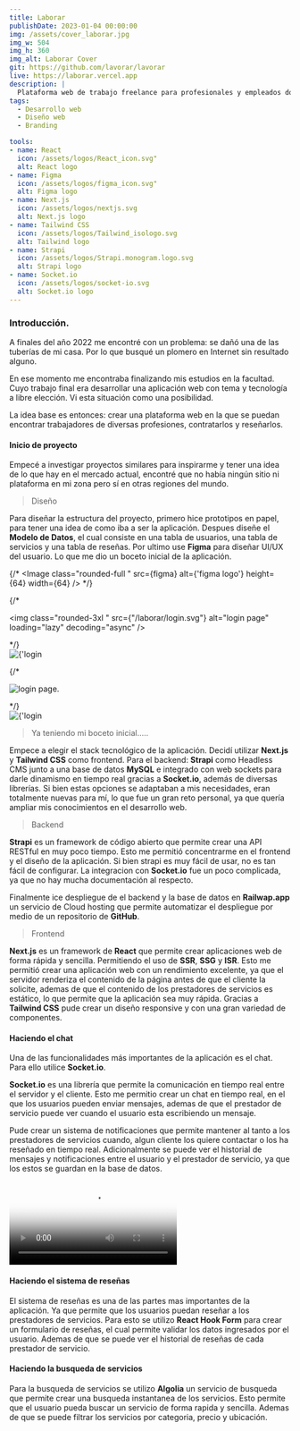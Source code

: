 ```yaml
---
title: Laborar
publishDate: 2023-01-04 00:00:00
img: /assets/cover_laborar.jpg
img_w: 504
img_h: 360
img_alt: Laborar Cover
git: https://github.com/lavorar/lavorar
live: https://laborar.vercel.app
description: |
  Plataforma web de trabajo freelance para profesionales y empleados domésticos, con un sistema de reseñas y un chat en tiempo real que facilita la comunicación.
tags:
  - Desarrollo web
  - Diseño web
  - Branding

tools:
- name: React
  icon: /assets/logos/React_icon.svg"
  alt: React logo
- name: Figma
  icon: /assets/logos/figma_icon.svg"
  alt: Figma logo
- name: Next.js
  icon: /assets/logos/nextjs.svg
  alt: Next.js logo
- name: Tailwind CSS
  icon: /assets/logos/Tailwind_isologo.svg
  alt: Tailwind logo
- name: Strapi
  icon: /assets/logos/Strapi.monogram.logo.svg
  alt: Strapi logo
- name: Socket.io
  icon: /assets/logos/socket-io.svg
  alt: Socket.io logo
---
```






### Introducción.

A finales del año 2022 me encontré con un problema: se dañó una de las tuberías de mi casa. Por lo que busqué un plomero en Internet sin resultado alguno.

En ese momento me encontraba finalizando mis estudios en la facultad. Cuyo trabajo final era desarrollar una aplicación web con tema y tecnología a libre elección. Vi esta situación como una posibilidad.

La idea base es entonces: crear una plataforma web en la que se puedan encontrar trabajadores de diversas profesiones, contratarlos y reseñarlos.

#### Inicio de proyecto



Empecé a investigar proyectos similares para inspirarme y tener una idea de lo que hay en el mercado actual, encontré que no había ningún sitio ni plataforma en mi zona pero sí en otras regiones del mundo.

> Diseño

Para diseñar la estructura del proyecto, primero hice prototipos en papel, para tener una idea de como iba a ser la aplicación. Despues diseñe el **Modelo de Datos**, el cual consiste en una tabla de usuarios, una tabla de servicios y una tabla de reseñas. Por ultimo use **Figma** para diseñar UI/UX del usuario. Lo que me dio un boceto inicial de la aplicación.

{/* <Image class="rounded-full " src={figma} alt={'figma logo'} height={64} width={64} /> */}

{/* <div class="flex justify-center my-10 ">
<img class="rounded-3xl " src={"/laborar/login.svg"} alt="login page" loading="lazy"	decoding="async"  />
</div> */}

<div class="flex justify-center my-10 ">
<Image class="rounded-3xl" src={"/laborar/login.jpg"} format='webp' alt={'login page'} aspectRatio={495/844} width={300}   />
</div>


{/* <div class="my-10">
<img class="rounded-3xl" src="/laborar/home.jpg" alt="login page." loading="lazy"	decoding="async" />
</div> */}

<div class="flex justify-center my-10 ">
<Image class="rounded-3xl" src="/laborar/home500w.jpg" format='webp' alt={'login page'} aspectRatio={512/631} width={512}   />
</div>

>Ya teniendo mi boceto inicial.....

Empece a elegir el stack tecnológico de la aplicación. Decidí utilizar **Next.js** y **Tailwind CSS** como frontend. Para el backend: **Strapi** como Headless CMS junto a una base de datos **MySQL** e integrado con web sockets para darle dinamismo en tiempo real gracias a **Socket.io**, además de diversas librerías. Si bien estas opciones se adaptaban a mis necesidades, eran totalmente nuevas para mí, lo que fue un gran reto personal, ya que quería ampliar mis conocimientos en el desarrollo web.


> Backend

**Strapi** es un framework de código abierto que permite crear una API RESTful en muy poco tiempo. Esto me permitió concentrarme en el frontend y el diseño de la aplicación. Si bien strapi es muy fácil de usar, no es tan fácil de configurar. La integracion con **Socket.io** fue un poco complicada, ya que no hay mucha documentación al respecto.

Finalmente ice despliegue de el backend y la base de datos en **Railwap.app** un servicio de Cloud hosting que permite automatizar el despliegue por medio de un repositorio de **GitHub**.

> Frontend

**Next.js** es un framework de **React** que permite crear aplicaciones web de forma rápida y sencilla. Permitiendo el uso de **SSR**, **SSG** y **ISR**. Esto  me permitió crear una aplicación web con un rendimiento excelente, ya que el servidor renderiza el contenido de la página antes de que el cliente la solicite, ademas de que el contenido de los prestadores de servicios es estático, lo que permite que la aplicación sea muy rápida. Gracias a **Tailwind CSS** pude crear un diseño responsive y con una gran variedad de componentes.




#### Haciendo el chat

Una de las funcionalidades más importantes de la aplicación es el chat. Para ello utilice **Socket.io**.

**Socket.io** es una librería que permite la comunicación en tiempo real entre el servidor y el cliente. Esto me permitio crear un chat en tiempo real, en el que los usuarios pueden enviar mensajes, ademas de que el prestador de servicio puede ver cuando el usuario esta escribiendo un mensaje.

Pude crear un sistema de notificaciones que permite mantener al tanto a los prestadores de servicios cuando, algun cliente los quiere contactar o los ha reseñado en tiempo real. Adicionalmente se puede ver el historial de mensajes y notificaciones entre el usuario y el prestador de servicio, ya que los estos se guardan en la base de datos.

<div class="flex justify-center my-10 object-contain max-w-[272px] m-auto sm:max-w-none ">
  <video class="my-10 w-full" src="/videos/chatapp.mp4" type="video/webm" preload="metadata" loading="lazy"	decoding="async" poster="/assets/cover_laborar.jpg" controls >
  </video >
</div>


#### Haciendo el sistema de reseñas

El sistema de reseñas es una de las partes mas importantes de la aplicación. Ya que permite que los usuarios puedan reseñar a los prestadores de servicios. Para esto se utilizo **React Hook Form** para crear un formulario de reseñas, el cual permite validar los datos ingresados por el usuario. Ademas de que se puede ver el historial de reseñas de cada prestador de servicio.





#### Haciendo la busqueda de servicios

Para la busqueda de servicios se utilizo **Algolia** un servicio de busqueda que permite crear una busqueda instantanea de los servicios. Esto permite que el usuario pueda buscar un servicio de forma rapida y sencilla. Ademas de que se puede filtrar los servicios por categoria, precio y ubicación.


